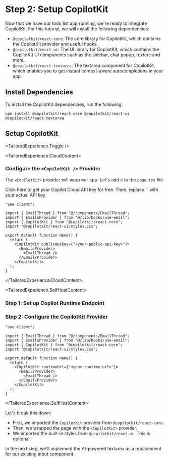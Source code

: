 
# Step 2: Setup CopilotKit

Now that we have our todo list app running, we're ready to integrate CopilotKit. For this tutorial, we will install the following dependencies:

- `@copilotkit/react-core`: The core library for CopilotKit, which contains the CopilotKit provider and useful hooks.
- `@copilotkit/react-ui`: The UI library for CopilotKit, which contains the CopilotKit UI components such as the sidebar, chat popup, textare and more.
- `@copilotkit/react-textarea`: The textarea component for CopilotKit, which enables you to get instant context-aware autocompletions in your app.

## Install Dependencies

To install the CopilotKit dependencies, run the following:

```shell npm2yarn
npm install @copilotkit/react-core @copilotkit/react-ui @copilotkit/react-textarea
```

## Setup CopilotKit
<TailoredExperience.Toggle />

<TailoredExperience.CloudContent>

  ### Configure the `<CopilotKit />` Provider

  The `<CopilotKit>` provider will wrap our app. Let's add it to the `page.tsx` file.

  <Callout type="info">
    <LinkToCopilotCloud>Click here to get your Copilot Cloud API key for free</LinkToCopilotCloud>. Then, replace `<your-public-api-key>` with your actual API key.
  </Callout>

  ```tsx filename="app/page.tsx" showLineNumbers {5,10,14}
  "use client";

  import { EmailThread } from "@/components/EmailThread";
  import { EmailsProvider } from "@/lib/hooks/use-email";
  import { CopilotKit } from "@copilotkit/react-core";
  import "@copilotkit/react-ui/styles.css";

  export default function Home() {
    return (
      <CopilotKit publicApiKey={"<your-public-api-key>"}>
        <EmailsProvider>
          <EmailThread />
        </EmailsProvider>
      </CopilotKit>
    );
  }
  ```
</TailoredExperience.CloudContent>

<TailoredExperience.SelfHostContent>
  ### Step 1: Set up Copilot Runtime Endpoint

  <SelfHostingCopilotRuntimeCreateEndpoint />

  ### Step 2: Configure the CopilotKit Provider

  ```tsx filename="app/page.tsx" showLineNumbers {5,10,14}
  "use client";

  import { EmailThread } from "@/components/EmailThread";
  import { EmailsProvider } from "@/lib/hooks/use-email";
  import { CopilotKit } from "@copilotkit/react-core";
  import "@copilotkit/react-ui/styles.css";

  export default function Home() {
    return (
      <CopilotKit runtimeUrl={"<your-runtime-url>"}>
        <EmailsProvider>
          <EmailThread />
        </EmailsProvider>
      </CopilotKit>
    );
  }
  ```

</TailoredExperience.SelfHostContent>


Let's break this down:

- First, we imported the `CopilotKit` provider from `@copilotkit/react-core`.
- Then, we wrapped the page with the `<CopilotKit>` provider.
- We imported the built-in styles from `@copilotkit/react-ui`. This is optional.

In the next step, we'll implement the AI-powered textarea as a replacement for our existing input component.
